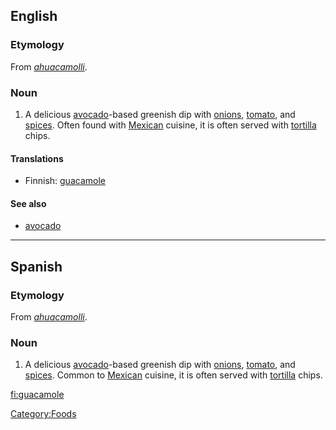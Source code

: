 ==English==
{{wikipedia}}

===Etymology===
From {{Nahu.}} ''[[ahuacamolli]]''.

===Noun===
{{en-noun|-}}

# A delicious [[avocado]]-based greenish dip with [[onion]]s, [[tomato]], and [[spice]]s. Often found with [[Mexican]] cuisine, it is often served with [[tortilla]] chips.

====Translations====
{{trans-top|avocado-based greenish dip}}
* Finnish: [[#Finnish|guacamole]]
{{trans-mid}}
{{trans-bottom}}

====See also====
* [[avocado]]

----

==Spanish==

===Etymology===
From {{Nahu.}} ''[[ahuacamolli]]''.

===Noun===
{{es-noun-m}}

# A delicious [[avocado]]-based greenish dip with [[onion]]s, [[tomato]], and [[spice]]s. Common to [[Mexican]] cuisine, it is often served with [[tortilla]] chips.

[[Category:Foods]]

[[fi:guacamole]]